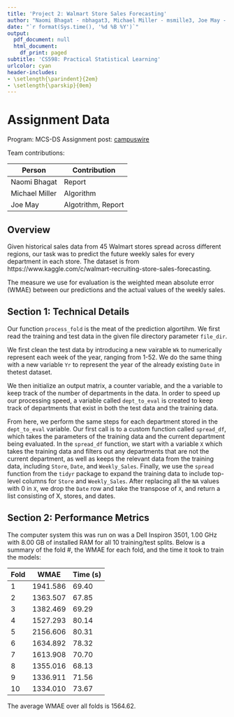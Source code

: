 ```yaml
---
title: 'Project 2: Walmart Store Sales Forecasting'
author: "Naomi Bhagat - nbhagat3, Michael Miller - msmille3, Joe May - jemay3"
date: "`r format(Sys.time(), '%d %B %Y')`"
output:
  pdf_document: null
  html_document:
    df_print: paged
subtitle: 'CS598: Practical Statistical Learning'
urlcolor: cyan
header-includes:
- \setlength{\parindent}{2em}
- \setlength{\parskip}{0em}
---
```


# Assignment Data

Program: MCS-DS
Assignment post: [campuswire](https://campuswire.com/c/G06C55090/feed/339)


Team contributions:

| Person         | Contribution                                |
|----------------|---------------------------------------------|
| Naomi Bhagat   | Report |
| Michael Miller | Algorithm |
| Joe May        | Algotrithm, Report |

## Overview

Given historical sales data from 45 Walmart stores spread across different regions, our task was to predict the future weekly sales for every department in each store. The dataset is from https://www.kaggle.com/c/walmart-recruiting-store-sales-forecasting.

The measure we use for evaluation is the weighted mean absolute error (WMAE) between our predictions and the actual values of the weekly sales.

## Section 1: Technical Details

Our function `process_fold` is the meat of the prediction algortihm. We first read the training and test data in the given file directory parameter `file_dir`. 

We first clean the test data by introducing a new vairable `Wk` to numerically represent each week of the year, ranging from 1-52. We do the same thing with a new variable `Yr` to represent the year of the already existing `Date` in thetest dataset.

We then initialize an output matrix, a counter variable, and the a variable to keep track of the number of departments in the data. In order to speed up our processing speed, a variable called `dept_to_eval` is created to keep track of departments that exist in both the test data and the training data.

From here, we perform the same steps for each department stored in the `dept_to_eval` variable. Our first call is to a custom function called `spread_df`, which takes the parameters of the training data and the current department being evaluated. In the `spread_df` function, we start with a variable `X` which takes the training data and filters out any departments that are not the current department, as well as keeps the relevant data from the training data, including `Store`, `Date`, and `Weekly_Sales`. Finally, we use the `spread` function from the `tidyr` package to expand the training data to include top-level columns for `Store` and `Weekly_Sales`. After replacing all the `NA` values with 0 in `X`, we drop the `Date` row and take the transpose of `X`, and return a list consisting of X, stores, and dates.



## Section 2: Performance Metrics

The computer system this was run on was a Dell Inspiron 3501, 1.00 GHz with 8.00 GB of installed RAM for all 10 training/test splits. Below is a summary of the fold #, the WMAE for each fold, and the time it took to train the models:

| Fold | WMAE | Time (s) |
|------|------|----------|
| 1 | 1941.586 | 69.40 |
| 2 | 1363.507 | 67.85 |
| 3 | 1382.469 | 69.29 |
| 4 | 1527.293 | 80.14 |
| 5 | 2156.606 | 80.31 |
| 6 | 1634.892 | 78.32 |
| 7 | 1613.908 | 70.70 |
| 8 | 1355.016 | 68.13 |
| 9 | 1336.911 | 71.56 |
| 10 | 1334.010 | 73.67 |

The average WMAE over all folds is 1564.62.



